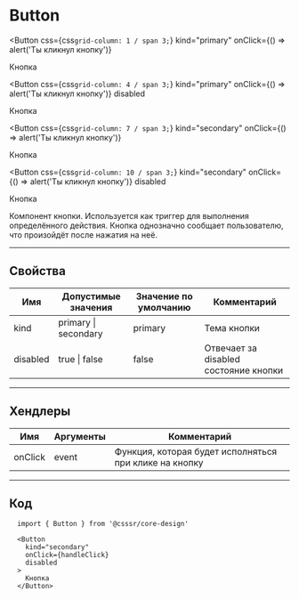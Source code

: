 
# Button

<Button 
  css={css`grid-column: 1 / span 3;`} 
  kind="primary" 
  onClick={() => alert('Ты кликнул кнопку')}
>
  Кнопка
</Button>

<Button
  css={css`grid-column: 4 / span 3;`}
  kind="primary"
  onClick={() => alert('Ты кликнул кнопку')}
  disabled
>
  Кнопка
</Button>

<Button
  css={css`grid-column: 7 / span 3;`}
  kind="secondary"
  onClick={() => alert('Ты кликнул кнопку')}
>
  Кнопка
</Button>

<Button
  css={css`grid-column: 10 / span 3;`}
  kind="secondary"
  onClick={() => alert('Ты кликнул кнопку')}
  disabled
>
  Кнопка
</Button>

Компонент кнопки. Используется как триггер для выполнения определённого действия. Кнопка однозначно сообщает пользователю, что произойдёт после нажатия на неё.

---------------------------------------
## Свойства
Имя       | Допустимые значения  | Значение по умолчанию | Комментарий
--------- | -------------------- | --------------------- | ----------------
kind      | primary \| secondary | primary               | Тема кнопки
disabled  | true \| false        | false                 | Отвечает за disabled состояние кнопки

---------------------------------------
## Хендлеры
Имя       | Аргументы | Комментарий
--------- | --------- | ---------------
onClick   | event     | Функция, которая будет исполняться при клике на кнопку

---------------------------------------
## Код
```
  import { Button } from '@csssr/core-design'

  <Button
    kind="secondary"
    onClick={handleClick}
    disabled
  >
    Кнопка
  </Button>
```
